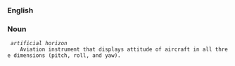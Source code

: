 === English ===
=== Noun ===
  ''artificial horizon''
     Aviation instrument that displays attitude of aircraft in all three dimensions (pitch, roll, and yaw).